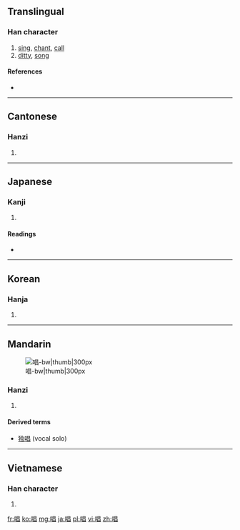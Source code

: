 ==Translingual==

===Han character===
{{Han char|rn=30|rad=口|as=08|sn=11|four=6606<sub>0</sub>|canj=口日日 (RAA)|ids=⿰[[口]][[昌]]}}

# [[sing]], [[chant]], [[call]]
# [[ditty]], [[song]]

====References====
* {{Han ref|kx=0193.210|dkj=03765|dj=0414.010|hdz=10640.080|uh=5531|ud=21809|bh=B0DB|bd=45275}}

----

==Cantonese==

===Hanzi===
{{yue-hanzi|jyut=coeng3|y=cheung3}}
# {{defn|lang=yue|sort=口08}}

----

==Japanese==

===Kanji===
{{ja-kanji|grade=4|rs=口08}}
# {{defn|lang=ja|sort=口08}} 

====Readings====
* {{ja-readings|on=[[しょう]] (shō)|kun=[[となえる]] (tonaeru), [[うたう]] (utau), [[うた]] (uta)}}

----

==Korean==

===Hanja===
{{ko-hanja|hangeul=창|rv=chang|mr=ch'ang}}
# {{defn|lang=ko|sort=口08}}

----

==Mandarin==
[[File:唱-bw.png|唱-bw|thumb|300px]]
===Hanzi===
{{cmn-hanzi|pin=[[chàng]] ([[chang4]])|wg=ch'ang<sup>4</sup>}}
# {{defn|lang=cmn|sort=口08}}

====Derived terms====
*[[独唱]] (vocal solo)

----

==Vietnamese==

===Han character===
{{vi-hantu|[[xướng]], [[xẳng]], [[xang]], [[sướng]], [[xắng]], [[xẵng]]|rs=口08}}

# {{defn|lang=vi|sort=口08}}

[[fr:唱]]
[[ko:唱]]
[[mg:唱]]
[[ja:唱]]
[[pl:唱]]
[[vi:唱]]
[[zh:唱]]